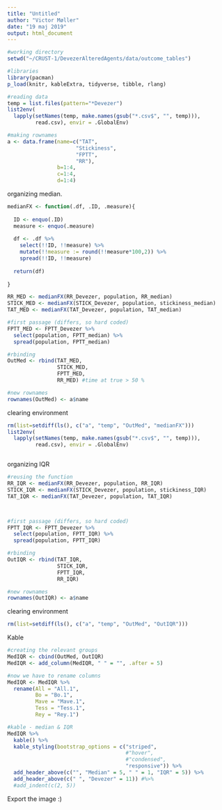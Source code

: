 ```yaml
---
title: "Untitled"
author: "Victor Møller"
date: "19 maj 2019"
output: html_document
---
```



```r

#working directory 
setwd("~/CRUST-1/DevezerAlteredAgents/data/outcome_tables")

#libraries
library(pacman)
p_load(knitr, kableExtra, tidyverse, tibble, rlang)

```

```r
#reading data 
temp = list.files(pattern="*Devezer")
list2env(
  lapply(setNames(temp, make.names(gsub("*.csv$", "", temp))), 
         read.csv), envir = .GlobalEnv)


```


```r
#making rownames
a <- data.frame(name=c("TAT",  
                      "Stickiness",
                      "FPTT",
                      "RR"), 
                b=1:4,
                c=1:4,
                d=1:4)
```


organizing median. 

```r

medianFX <- function(.df, .ID, .measure){
  
  ID <- enquo(.ID)
  measure <- enquo(.measure)
  
  df <- .df %>%
    select(!!ID, !!measure) %>%
    mutate(!!measure := round(!!measure*100,2)) %>%
    spread(!!ID, !!measure)
  
  return(df)
  
}

RR_MED <- medianFX(RR_Devezer, population, RR_median)
STICK_MED <- medianFX(STICK_Devezer, population, stickiness_median)
TAT_MED <- medianFX(TAT_Devezer, population, TAT_median)

#first passage (differs, so hard coded)
FPTT_MED <- FPTT_Devezer %>%
  select(population, FPTT_median) %>%
  spread(population, FPTT_median)

#rbinding 
OutMed <- rbind(TAT_MED,
                STICK_MED,
                FPTT_MED,
                RR_MED) #time at true > 50 %

#new rownames 
rownames(OutMed) <- a$name


```

clearing environment

```r

rm(list=setdiff(ls(), c("a", "temp", "OutMed", "medianFX")))
list2env(
  lapply(setNames(temp, make.names(gsub("*.csv$", "", temp))), 
         read.csv), envir = .GlobalEnv)



```

organizing IQR 

```r

#reusing the function
RR_IQR <- medianFX(RR_Devezer, population, RR_IQR)
STICK_IQR <- medianFX(STICK_Devezer, population, stickiness_IQR)
TAT_IQR <- medianFX(TAT_Devezer, population, TAT_IQR)



#first passage (differs, so hard coded)
FPTT_IQR <- FPTT_Devezer %>%
  select(population, FPTT_IQR) %>%
  spread(population, FPTT_IQR)

#rbinding 
OutIQR <- rbind(TAT_IQR,
                STICK_IQR,
                FPTT_IQR,
                RR_IQR)

#new rownames 
rownames(OutIQR) <- a$name

```

clearing environment

```r

rm(list=setdiff(ls(), c("a", "temp", "OutMed", "OutIQR")))

```

Kable

```r

#creating the relevant groups 
MedIQR <- cbind(OutMed, OutIQR)
MedIQR <- add_column(MedIQR, " " = "", .after = 5)

#now we have to rename columns 
MedIQR <- MedIQR %>%
  rename(All = "All.1",
         Bo = "Bo.1",
         Mave = "Mave.1",
         Tess = "Tess.1",
         Rey = "Rey.1")

#kable - median & IQR
MedIQR %>%
  kable() %>%
  kable_styling(bootstrap_options = c("striped", 
                                      #"hover", 
                                      #"condensed", 
                                      "responsive")) %>%
  add_header_above(c("", "Median" = 5, " " = 1, "IQR" = 5)) %>%
  add_header_above(c(" ", "Devezer" = 11)) #%>%
  #add_indent(c(2, 5)) 


```

Export the image :) 
